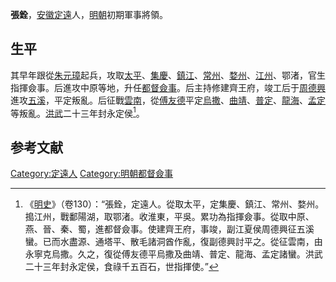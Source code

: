 {{Otheruses|other=名为張銓的其他人物|張銓}}

'''張銓'''，[[安徽|安徽]][[定遠|定遠]]人，[[明朝|明朝]]初期軍事將領。

== 生平 ==
其早年跟從[[朱元璋|朱元璋]]起兵，攻取[[太平府_(安徽省)|太平]]、[[集慶|集慶]]、[[鎮江|鎮江]]、[[常州|常州]]、[[婺州|婺州]]、[[江州|江州]]、鄂渚，官生指揮僉事。后進攻中原等地，升任[[都督僉事|都督僉事]]。后主持修建齊王府，竣工后于[[周德興|周德興]]進攻[[五溪|五溪]]，平定叛亂。后征戰[[雲南|雲南]]，從[[傅友德|傅友德]]平定[[烏撒|烏撒]]、[[曲靖|曲靖]]、[[普定|普定]]、[[龍海|龍海]]、[[孟定|孟定]]等叛亂。[[洪武|洪武]]二十三年封永定侯<ref>《[[明史|明史]]》（卷130）：“張銓，定遠人。從取太平，定集慶、鎮江、常州、婺州。搗江州，戰鄱陽湖，取鄂渚。收淮東，平吳。累功為指揮僉事。從取中原、燕、晉、秦、蜀，進都督僉事。使建齊王府，事竣，副江夏侯周德興征五溪蠻。已而水盡源、通塔平、散毛諸洞酋作亂，復副德興討平之。從征雲南，由永寧克烏撒。久之，復從傅友德平烏撒及曲靖、普定、龍海、孟定諸蠻。洪武二十三年封永定侯，食祿千五百石，世指揮使。”</ref>。

==参考文献==
{{wikisource|明史/卷130}}
{{reflist}}

{{Authority control}}

{{DEFAULTSORT:}}
[[Category:定遠人|Category:定遠人]]
[[Category:明朝都督僉事|Category:明朝都督僉事]]


{{明朝人物小作品}}